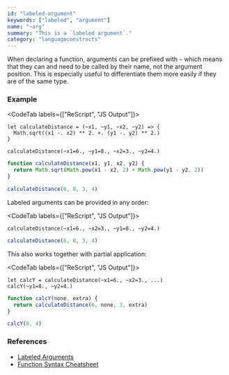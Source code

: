 ```yaml
---
id: "labeled-argument"
keywords: ["labeled", "argument"]
name: "~arg"
summary: "This is a `labeled argument`."
category: "languageconstructs"
---
```


When declaring a function, arguments can be prefixed with `~` which means that they can and need to be called by their name, not the argument position. This is especially useful to differentiate them more easily if they are of the same type.

### Example

<CodeTab labels={["ReScript", "JS Output"]}>

```res prelude
let calculateDistance = (~x1, ~y1, ~x2, ~y2) => {
  Math.sqrt((x1 -. x2) ** 2. +. (y1 -. y2) ** 2.)
}

calculateDistance(~x1=6., ~y1=8., ~x2=3., ~y2=4.)
```

```js
function calculateDistance(x1, y1, x2, y2) {
  return Math.sqrt(Math.pow(x1 - x2, 2) + Math.pow(y1 - y2, 2))
}

calculateDistance(6, 8, 3, 4)
```

</CodeTab>

Labeled arguments can be provided in any order:

<CodeTab labels={["ReScript", "JS Output"]}>

```res example
calculateDistance(~x1=6., ~x2=3., ~y1=8., ~y2=4.)
```

```js
calculateDistance(6, 8, 3, 4)
```

</CodeTab>

This also works together with partial application:

<CodeTab labels={["ReScript", "JS Output"]}>

```res example
let calcY = calculateDistance(~x1=6., ~x2=3., ...)
calcY(~y1=8., ~y2=4.)
```

```js
function calcY(none, extra) {
  return calculateDistance(6, none, 3, extra)
}

calcY(8, 4)
```

</CodeTab>

### References

- [Labeled Arguments](/docs/manual/latest/function#labeled-arguments)
- [Function Syntax Cheatsheet](/docs/manual/latest/function#tips--tricks)
